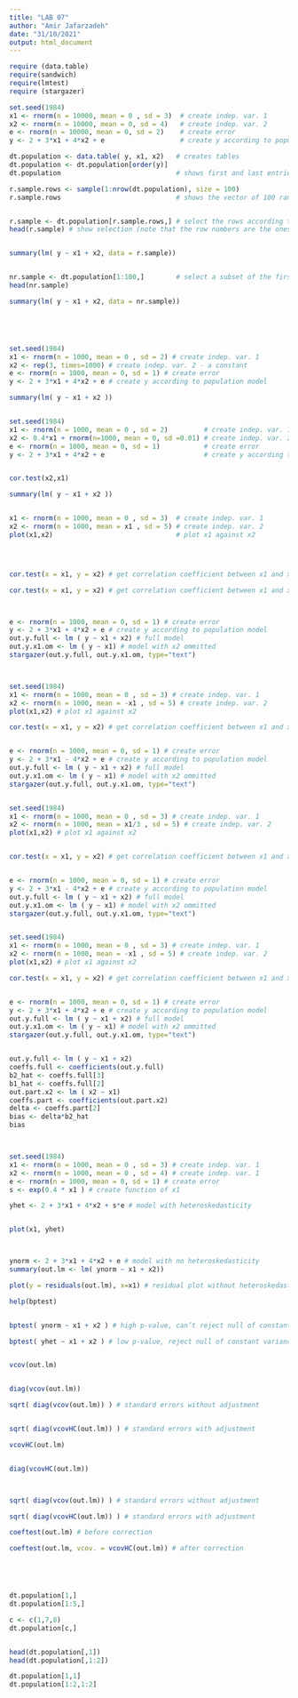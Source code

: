 ---
title: "LAB 07"
author: "Amir Jafarzadeh"
date: "31/10/2021"
output: html_document
---

```{r}


require (data.table)
require(sandwich)
require(lmtest)
require (stargazer)

set.seed(1984)
x1 <- rnorm(n = 10000, mean = 0 , sd = 3)  # create indep. var. 1
x2 <- rnorm(n = 10000, mean = 0, sd = 4)   # create indep. var. 2
e <- rnorm(n = 10000, mean = 0, sd = 2)    # create error
y <- 2 + 3*x1 + 4*x2 + e                   # create y according to population model

dt.population <- data.table( y, x1, x2)   # creates tables
dt.population <- dt.population[order(y)]
dt.population                             # shows first and last entries of table

r.sample.rows <- sample(1:nrow(dt.population), size = 100)
r.sample.rows                             # shows the vector of 100 randomly selected row numbers


r.sample <- dt.population[r.sample.rows,] # select the rows according to random sample
head(r.sample) # show selection (note that the row numbers are the ones that were randomly selected abo


summary(lm( y ~ x1 + x2, data = r.sample))


nr.sample <- dt.population[1:100,]        # select a subset of the first 100 rows
head(nr.sample)

summary(lm( y ~ x1 + x2, data = nr.sample))





set.seed(1984)
x1 <- rnorm(n = 1000, mean = 0 , sd = 2) # create indep. var. 1
x2 <- rep(3, times=1000) # create indep. var. 2 - a constant
e <- rnorm(n = 1000, mean = 0, sd = 1) # create error
y <- 2 + 3*x1 + 4*x2 + e # create y according to population model

summary(lm( y ~ x1 + x2 ))


set.seed(1984)
x1 <- rnorm(n = 1000, mean = 0 , sd = 2)         # create indep. var. 1
x2 <- 0.4*x1 + rnorm(n=1000, mean = 0, sd =0.01) # create indep. var. 2 - mean = x1
e <- rnorm(n = 1000, mean = 0, sd = 1)           # create error
y <- 2 + 3*x1 + 4*x2 + e                         # create y according to population model


cor.test(x2,x1)

summary(lm( y ~ x1 + x2 ))


x1 <- rnorm(n = 1000, mean = 0 , sd = 3)  # create indep. var. 1
x2 <- rnorm(n = 1000, mean = x1 , sd = 5) # create indep. var. 2
plot(x1,x2)                               # plot x1 against x2




cor.test(x = x1, y = x2) # get correlation coefficient between x1 and x2

cor.test(x = x1, y = x2) # get correlation coefficient between x1 and x2



e <- rnorm(n = 1000, mean = 0, sd = 1) # create error
y <- 2 + 3*x1 + 4*x2 + e # create y according to population model
out.y.full <- lm ( y ~ x1 + x2) # full model
out.y.x1.om <- lm ( y ~ x1) # model with x2 ommitted
stargazer(out.y.full, out.y.x1.om, type="text")



set.seed(1984)
x1 <- rnorm(n = 1000, mean = 0 , sd = 3) # create indep. var. 1
x2 <- rnorm(n = 1000, mean = -x1 , sd = 5) # create indep. var. 2
plot(x1,x2) # plot x1 against x2

cor.test(x = x1, y = x2) # get correlation coefficient between x1 and x2


e <- rnorm(n = 1000, mean = 0, sd = 1) # create error
y <- 2 + 3*x1 - 4*x2 + e # create y according to population model
out.y.full <- lm ( y ~ x1 + x2) # full model
out.y.x1.om <- lm ( y ~ x1) # model with x2 ommitted
stargazer(out.y.full, out.y.x1.om, type="text")


set.seed(1984)
x1 <- rnorm(n = 1000, mean = 0 , sd = 3) # create indep. var. 1
x2 <- rnorm(n = 1000, mean = x1/3 , sd = 5) # create indep. var. 2
plot(x1,x2) # plot x1 against x2


cor.test(x = x1, y = x2) # get correlation coefficient between x1 and x2


e <- rnorm(n = 1000, mean = 0, sd = 1) # create error
y <- 2 + 3*x1 - 4*x2 + e # create y according to population model
out.y.full <- lm ( y ~ x1 + x2) # full model
out.y.x1.om <- lm ( y ~ x1) # model with x2 ommitted
stargazer(out.y.full, out.y.x1.om, type="text")


set.seed(1984)
x1 <- rnorm(n = 1000, mean = 0 , sd = 3) # create indep. var. 1
x2 <- rnorm(n = 1000, mean = -x1 , sd = 5) # create indep. var. 2
plot(x1,x2) # plot x1 against x2

cor.test(x = x1, y = x2) # get correlation coefficient between x1 and x2


e <- rnorm(n = 1000, mean = 0, sd = 1) # create error
y <- 2 + 3*x1 + 4*x2 + e # create y according to population model
out.y.full <- lm ( y ~ x1 + x2) # full model
out.y.x1.om <- lm ( y ~ x1) # model with x2 ommitted
stargazer(out.y.full, out.y.x1.om, type="text")


out.y.full <- lm ( y ~ x1 + x2)
coeffs.full <- coefficients(out.y.full)
b2_hat <- coeffs.full[3]
b1_hat <- coeffs.full[2]
out.part.x2 <- lm ( x2 ~ x1)
coeffs.part <- coefficients(out.part.x2)
delta <- coeffs.part[2]
bias <- delta*b2_hat
bias



set.seed(1984)
x1 <- rnorm(n = 1000, mean = 0 , sd = 3) # create indep. var. 1
x2 <- rnorm(n = 1000, mean = 0 , sd = 4) # create indep. var. 1
e <- rnorm(n = 1000, mean = 0, sd = 1) # create error
s <- exp(0.4 * x1 ) # create function of x1

yhet <- 2 + 3*x1 + 4*x2 + s*e # model with heteroskedasticity


plot(x1, yhet)



ynorm <- 2 + 3*x1 + 4*x2 + e # model with no heteroskedasticity
summary(out.lm <- lm( ynorm ~ x1 + x2))

plot(y = residuals(out.lm), x=x1) # residual plot without heteroskedasticity

help(bptest)


bptest( ynorm ~ x1 + x2 ) # high p-value, can’t reject null of constant variance

bptest( yhet ~ x1 + x2 ) # low p-value, reject null of constant variance


vcov(out.lm)


diag(vcov(out.lm))

sqrt( diag(vcov(out.lm)) ) # standard errors without adjustment


sqrt( diag(vcovHC(out.lm)) ) # standard errors with adjustment

vcovHC(out.lm)


diag(vcovHC(out.lm))



sqrt( diag(vcov(out.lm)) ) # standard errors without adjustment

sqrt( diag(vcovHC(out.lm)) ) # standard errors with adjustment

coeftest(out.lm) # before correction

coeftest(out.lm, vcov. = vcovHC(out.lm)) # after correction





dt.population[1,]
dt.population[1:5,]

c <- c(1,7,8)
dt.population[c,]


head(dt.population[,1])
head(dt.population[,1:2])

dt.population[1,1]
dt.population[1:2,1:2]

```
